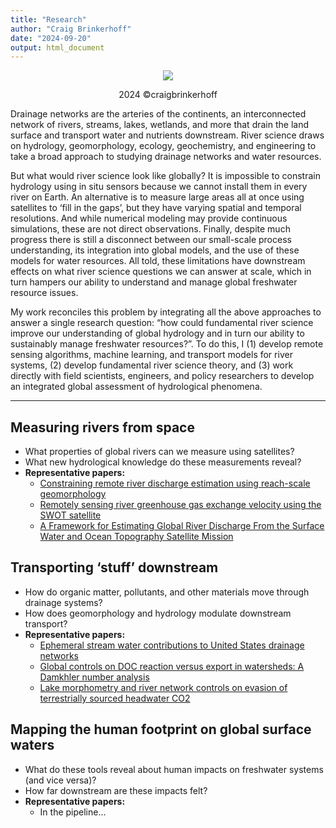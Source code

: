 ```yaml
---
title: "Research"
author: "Craig Brinkerhoff"
date: "2024-09-20"
output: html_document
---
```

<center>
![](stream_to_ocean_observation_system_vector.png)
<p>2024 &#169;craigbrinkerhoff</p>
</center>
Drainage networks are the arteries of the continents, an interconnected network of rivers, streams, lakes, wetlands, and more that drain the land surface and transport water and nutrients downstream. River science draws on hydrology, geomorphology, ecology, geochemistry, and engineering to take a broad approach to studying drainage networks and water resources.

But what would river science look like globally? It is impossible to constrain hydrology using in situ sensors because we cannot install them in every river on Earth. An alternative is to measure large areas all at once using satellites to ‘fill in the gaps’, but they have varying spatial and temporal resolutions. And while numerical modeling may provide continuous simulations, these are not direct observations. Finally, despite much progress there is still a disconnect between our small-scale process understanding, its integration into global models, and the use of these models for water resources. All told, these limitations have downstream effects on what river science questions we can answer at scale, which in turn hampers our ability to understand and manage global freshwater resource issues.

My work reconciles this problem by integrating all the above approaches to answer a single research question: “how could fundamental river science improve our understanding of global hydrology and in turn our ability to sustainably manage freshwater resources?”. To do this, I (1) develop remote sensing algorithms, machine learning, and transport models for river systems, (2) develop fundamental river science theory, and (3) work directly with field scientists, engineers, and policy researchers to develop an integrated global assessment of hydrological phenomena.

-------------------------------

## Measuring rivers from space
- What properties of global rivers can we measure using satellites?
- What new hydrological knowledge do these measurements reveal?
- **Representative papers:**
  - [Constraining remote river discharge estimation using reach-scale geomorphology](https://doi.org/10.1029/2020WR027949)
  - [Remotely sensing river greenhouse gas exchange velocity using the SWOT satellite](https://doi.org/10.1029/2022GB007419)
  - [A Framework for Estimating Global River Discharge From the Surface Water and Ocean Topography Satellite Mission](https://doi.org/10.1029/2021WR031614)

## Transporting 'stuff' downstream
- How do organic matter, pollutants, and other materials move through drainage systems?
- How does geomorphology and hydrology modulate downstream transport?
- **Representative papers:**
  - [Ephemeral stream water contributions to United States drainage networks](https://doi.org/10.1126/science.adg9430)
  - [Global controls on DOC reaction versus export in watersheds: A Damkhler number analysis](https://doi.org/10.1029/2021GB007278)
  - [Lake morphometry and river network controls on evasion of terrestrially sourced headwater CO2](https://doi.org/10.1029/2020GL090068)

## Mapping the human footprint on global surface waters
- What do these tools reveal about human impacts on freshwater systems (and vice versa)?
- How far downstream are these impacts felt?
- **Representative papers:**
  - In the pipeline...